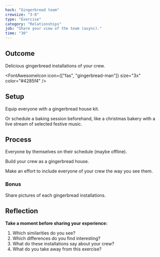 ```yaml
---
hack: "Gingerbread team"
crewsize: "3-8"
type: "Exercise"
category: "Relationships"
job: "Share your view of the team (async)."
time: "30"
---
```


## Outcome

Delicious gingerbread installations of your crew.

<FontAwesomeIcon icon={["fas", "gingerbread-man"]} size="3x" color="#4285f4" />

## Setup

Equip everyone with a gingerbread house kit.

Or schedule a baking session beforehand,
like a <Link to="../christmas-bakery">christmas bakery</Link> with a live stream of selected festive music.

## Process

Everyone by themselves on their schedule (maybe offline).

Build your crew as a gingerbread house.

Make an effort to include everyone of your crew the way you see them.

### Bonus

Share pictures of each gingerbread installations.

## Reflection

**Take a moment before sharing your experience:**

1. Which similarities do you see?
2. Which differences do you find interesting?
3. What do these installations say about your crew?
4. What do you take away from this exercise?
